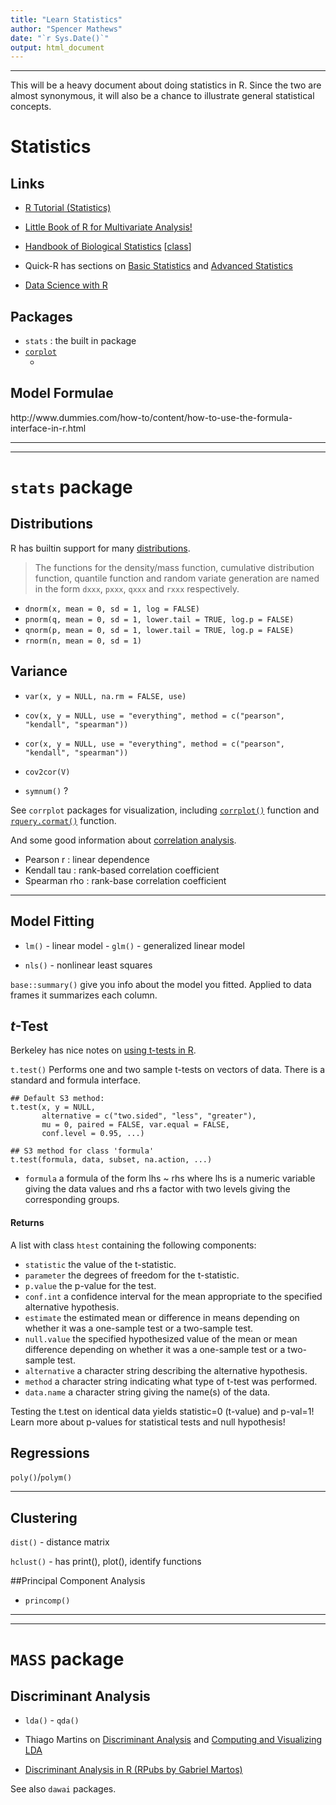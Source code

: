 ```yaml
---
title: "Learn Statistics"
author: "Spencer Mathews"
date: "`r Sys.Date()`"
output: html_document
---
```


---

This will be a heavy document about doing statistics in R.  Since the two are almost synonymous, it will also be a chance to illustrate general statistical concepts.

# Statistics



## Links

- [R Tutorial (Statistics)](http://www.r-tutor.com)
- [Little Book of R for Multivariate Analysis!](https://little-book-of-r-for-multivariate-analysis.readthedocs.org/en/latest)
- [Handbook of Biological Statistics](http://www.biostathandbook.com) [[class](https://udel.edu/~mcdonald/statsyllabus.html)]
- Quick-R has sections on [Basic Statistics](http://www.statmethods.net/stats)
and [Advanced Statistics](http://www.statmethods.net/advstats)

- [Data Science with R](https://garrettgman.github.io/)



## Packages

- `stats` : the built in package
- [`corplot`](http://cran.r-project.org/web/packages/corrplot/vignettes/corrplot-intro.html)
    - [](http://www.sthda.com/english/wiki/correlation-matrix-a-quick-start-guide-to-analyze-format-and-visualize-a-correlation-matrix-using-r-software)




## Model Formulae

http://www.dummies.com/how-to/content/how-to-use-the-formula-interface-in-r.html




---

---

# `stats` package



## Distributions

R has builtin support for many [distributions](https://stat.ethz.ch/R-manual/R-patched/library/stats/html/Distributions.html).

> The functions for the density/mass function, cumulative distribution function, quantile function and random variate generation are named in the form `dxxx`, `pxxx`, `qxxx` and `rxxx` respectively.


- `dnorm(x, mean = 0, sd = 1, log = FALSE)`
- `pnorm(q, mean = 0, sd = 1, lower.tail = TRUE, log.p = FALSE)` 
- `qnorm(p, mean = 0, sd = 1, lower.tail = TRUE, log.p = FALSE)`
- `rnorm(n, mean = 0, sd = 1)`


## Variance




- `var(x, y = NULL, na.rm = FALSE, use)`
- `cov(x, y = NULL, use = "everything", method = c("pearson", "kendall", "spearman"))`
- `cor(x, y = NULL, use = "everything", method = c("pearson", "kendall", "spearman"))`
- `cov2cor(V)`

- `symnum()` ?

See `corrplot` packages for visualization, including [`corrplot()`](http://www.sthda.com/english/wiki/visualize-correlation-matrix-using-correlogram) function and [`rquery.cormat()`](http://www.sthda.com/english/wiki/correlation-matrix-an-r-function-to-do-all-you-need) function.


And some good information about [correlation analysis](http://www.sthda.com/english/wiki/correlation).

- Pearson r : linear dependence
- Kendall tau : rank-based correlation coefficient
- Spearman rho : rank-base correlation coefficient


---

## Model Fitting


- `lm()` - linear model - `glm()` - generalized linear model

- `nls()` - nonlinear least squares


`base::summary()` give you info about the model you fitted.  Applied to data
frames it summarizes each column.


## _t_-Test

Berkeley has nice notes on [using t-tests in
R](http://statistics.berkeley.edu/computing/r-t-tests).

`t.test()` Performs one and two sample t-tests on vectors of data.
There is a standard and formula interface.


```
## Default S3 method:
t.test(x, y = NULL,
       alternative = c("two.sided", "less", "greater"),
       mu = 0, paired = FALSE, var.equal = FALSE,
       conf.level = 0.95, ...)
```

```
## S3 method for class 'formula'
t.test(formula, data, subset, na.action, ...)
```

- `formula`	a formula of the form lhs ~ rhs where lhs is a numeric variable giving the data values and rhs a factor with two levels giving the corresponding groups.


#### Returns

A list with class `htest` containing the following components:

- `statistic`	the value of the t-statistic.
- `parameter`	the degrees of freedom for the t-statistic.
- `p.value`	the p-value for the test.
- `conf.int` a confidence interval for the mean appropriate to the specified alternative hypothesis.
- `estimate` the estimated mean or difference in means depending on whether it was a one-sample test or a two-sample test.
- `null.value` the specified hypothesized value of the mean or mean difference depending on whether it was a one-sample test or a two-sample test.
- `alternative` a character string describing the alternative hypothesis.
- `method` a character string indicating what type of t-test was performed.
- `data.name`	a character string giving the name(s) of the data.


Testing the t.test on identical data yields statistic=0 (t-value) and p-val=1!
Learn more about p-values for statistical tests and null hypothesis!



## Regressions


`poly()`/`polym()`


---

## Clustering


`dist()` - distance matrix

`hclust()` - has print(), plot(), identify functions


##Principal Component Analysis


- `princomp()`


---

---


# `MASS` package

## Discriminant Analysis

- `lda()` - `qda()`

- Thiago Martins on [Discriminant Analysis](https://tgmstat.wordpress.com/2013/12/04/discriminant-analysis) and [Computing and Visualizing LDA](https://tgmstat.wordpress.com/2014/01/15/computing-and-visualizing-lda-in-r)
- [Discriminant Analysis in R (RPubs by Gabriel Martos)](https://rpubs.com/gabrielmartos/discriminantR)

See also `dawai` packages.

